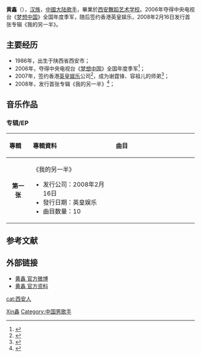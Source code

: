 {{藝人
| 姓名     = 黄鑫
| 類型     = 男歌手
| 圖片     =
| 圖片尺寸 = 
| 圖片簡介 = 
| 綽號     =  
| 國籍     = {{PRC}} 
| 民族     = [[汉族|汉族]]
| 出生日期 = {{birth date and age|1986|9|30}} 
| 出生地點 = {{CHN}}[[陕西省|陕西省]][[西安市|西安市]]
| 職業     = [[歌手|歌手]] 
| 語言     = [[华语|华语]]
| 教育程度 =  [[西安舞蹈艺术学校|西安舞蹈艺术学校]] 
| 宗教信仰 = 
| 配偶     = 
| 兒女     = 
| 父母     = 
| 音樂類型 = 
| 活躍年代 = 2006年至今
| 代表作   = 《我的另一半》
| 唱片公司 = 英皇娱乐
| 經紀公司 = 英皇娱乐
| 網站     =  
| 相關團體 = 
| 獎項     = 2006年《[[梦想中国|梦想中国]]》全国季军
}}
'''黄鑫'''（{{bd|1986年|9月30日|||catIdx=Huang黄鑫}}），[[汉族|汉族]]，[[中國大陆|中國大陆]][[歌手|歌手]]，畢業於[[西安舞蹈艺术学校|西安舞蹈艺术学校]]。2006年夺得中央电视台《[[梦想中国|梦想中国]]》全国年度季军，随后签约香港英皇娱乐，2008年2月16日发行首张专辑《我的另一半》。

==主要经历==
* 1986年，出生于陕西省西安市；
* 2006年，夺得中央电视台《[[梦想中国|梦想中国]]》全国年度季军<ref>{{Cite web |url=http://ent.sina.com.cn/x/2006-09-10/01021239632.html |title=黄鑫获《梦想中国》全国第3名 |accessdate=2013-11-17 |archive-date=2015-06-10 |archive-url=https://web.archive.org/web/20150610202341/http://ent.sina.com.cn/x/2006-09-10/01021239632.html |dead-url=no }}</ref>；
* 2007年，签约香港[[英皇娱乐|英皇娱乐]]公司<ref>{{Cite web |url=http://ent.hunantv.com/z/20090218/205323.html |title=黄鑫签约英皇 “金蝶时尚”宣传《我的另一半》 |accessdate=2013-11-17 |archive-date=2014-05-08 |archive-url=https://web.archive.org/web/20140508062346/http://ent.hunantv.com/z/20090218/205323.html |dead-url=no }}</ref>，成为谢霆锋、容祖儿的师弟<ref>{{Cite web |url=http://ent.163.com/08/0318/17/47B8GGBC00031H0O.html |title=英皇新人黄鑫21日15：30聊首张专辑 |accessdate=2013-11-17 |archive-date=2014-05-08 |archive-url=https://web.archive.org/web/20140508025326/http://ent.163.com/08/0318/17/47B8GGBC00031H0O.html |dead-url=no }}</ref>；
* 2008年，发行首张专辑《我的另一半》<ref>{{Cite web |url=http://datalib.ent.qq.com/album/8728/index.shtml |title=黄鑫专辑：《我的另一半》 |access-date=2013-11-17 |archive-url=https://web.archive.org/web/20120513225124/http://datalib.ent.qq.com/album/8728/index.shtml |archive-date=2012-05-13 |dead-url=yes }}</ref>；

==音乐作品==
===专辑/EP===
{| class="wikitable"
!align="left" width="80px"| 專輯 
!align="left" width="350px"| 專輯資料
!align="left" width="400px"| 曲目
|-
|align="center"| '''第一张'''
|align="left"| 《我的另一半》 
* 发行公司：2008年2月16日 
* 發行日期：英皇娱乐
* 曲目数量：10 
|align="left" style="font-size: 85%;"|
{{hidden|曲目|
# 我的另一半
# 我的翅膀
# 了 
# Dna
# 主攻
# 啄木鸟
# 完美旅程
# 冬季流星
# 巧克力情人
# 星宿海
}}
|}
 
==参考文献==
{{reflist}}

==外部链接== 
* [http://weibo.com/2123381597 黄鑫 官方微博]
* [https://web.archive.org/web/20150610200413/http://datalib.ent.qq.com/star/2187/ 黄鑫 官方资料]

{{梦想中国全国十强}}

{{DEFAULTSORT:Huang xin}}
[[Category:黄姓|Xin鑫]]
[[Category:中国男歌手|Category:中国男歌手]]
[[cat:西安人|cat:西安人]]